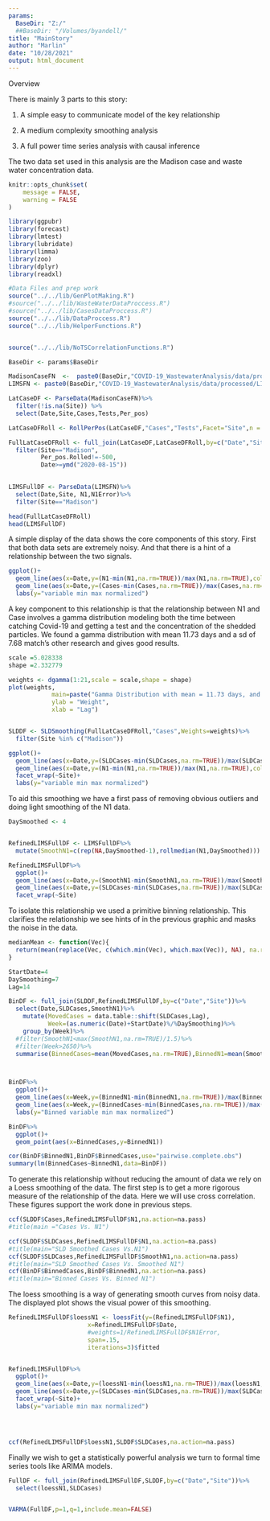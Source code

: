 ```yaml
---
params:
  BaseDir: "Z:/"
  ##BaseDir: "/Volumes/byandell/"
title: "MainStory"
author: "Marlin"
date: "10/28/2021"
output: html_document
---
```


Overview

There is mainly 3 parts to this story:

1) A simple easy to communicate model of the key relationship

2) A medium complexity smoothing analysis

3) A full power time series analysis with causal inference



The two data set used in this analysis are the Madison case and waste water concentration data.

```r
knitr::opts_chunk$set(
	message = FALSE,
	warning = FALSE
)
```


```r
library(ggpubr)
library(forecast)
library(lmtest)
library(lubridate)
library(limma)
library(zoo)
library(dplyr)
library(readxl)

#Data Files and prep work
source("../../lib/GenPlotMaking.R")
#source("../../lib/WasteWaterDataProccess.R")
#source("../../lib/CasesDataProccess.R")
source("../../lib/DataProccess.R")
source("../../lib/HelperFunctions.R")


source("../../lib/NoTSCorrelationFunctions.R")
```

```r
BaseDir <- params$BaseDir

MadisonCaseFN  <-  paste0(BaseDir,"COVID-19_WastewaterAnalysis/data/processed/MMSD_Cases_processed.csv")
LIMSFN <- paste0(BaseDir,"COVID-19_WastewaterAnalysis/data/processed/LIMSWasteData_2021-06-30_17-40.csv")

LatCaseDF <- ParseData(MadisonCaseFN)%>% 
  filter(!is.na(Site)) %>%
  select(Date,Site,Cases,Tests,Per_pos)

LatCaseDFRoll <- RollPerPos(LatCaseDF,"Cases","Tests",Facet="Site",n = 14)

FullLatCaseDFRoll <- full_join(LatCaseDF,LatCaseDFRoll,by=c("Date","Site"),suffix=c("",".Rolled"))%>%
  filter(Site=="Madison",
         Per_pos.Rolled!=-500,
         Date>=ymd("2020-08-15"))
  

LIMSFullDF <- ParseData(LIMSFN)%>%
  select(Date,Site, N1,N1Error)%>%
  filter(Site=="Madison")

head(FullLatCaseDFRoll)
head(LIMSFullDF)
```

A simple display of the data shows the core components of this story. First that both data sets are extremely noisy.
And that there is a hint of a relationship between the two signals. 

```r
ggplot()+
  geom_line(aes(x=Date,y=(N1-min(N1,na.rm=TRUE))/max(N1,na.rm=TRUE),color="N1"),data=LIMSFullDF)+
  geom_line(aes(x=Date,y=(Cases-min(Cases,na.rm=TRUE))/max(Cases,na.rm=TRUE),color="Cases"),data=FullLatCaseDFRoll)+
  labs(y="variable min max normalized")
```
A key component to this relationship is that the relationship between N1 and Case involves a gamma distribution modeling both the time between catching Covid-19 and getting a test and the concentration of the shedded particles. We found a gamma distribution with mean 11.73 days and a sd of 7.68 match's other research and gives good results.

```r
scale =5.028338
shape =2.332779

weights <- dgamma(1:21,scale = scale,shape = shape)
plot(weights, 
            main=paste("Gamma Distribution with mean = 11.73 days, and SD = 7.68"),
            ylab = "Weight",
            xlab = "Lag")


SLDDF <- SLDSmoothing(FullLatCaseDFRoll,"Cases",Weights=weights)%>%
  filter(Site %in% c("Madison"))

ggplot()+
  geom_line(aes(x=Date,y=(SLDCases-min(SLDCases,na.rm=TRUE))/max(SLDCases,na.rm=TRUE),color="SLDCases"),data=SLDDF)+
  geom_line(aes(x=Date,y=(N1-min(N1,na.rm=TRUE))/max(N1,na.rm=TRUE),color="N1"),data=LIMSFullDF)+
  facet_wrap(~Site)+
  labs(y="variable min max normalized")
```

To aid this smoothing we have a first pass of removing obvious outliers and doing light smoothing of the N1 data.

```r
DaySmoothed <- 4


RefinedLIMSFullDF <- LIMSFullDF%>%
  mutate(SmoothN1=c(rep(NA,DaySmoothed-1),rollmedian(N1,DaySmoothed)))

RefinedLIMSFullDF%>%
  ggplot()+
  geom_line(aes(x=Date,y=(SmoothN1-min(SmoothN1,na.rm=TRUE))/max(SmoothN1,na.rm=TRUE),color="SmoothN1"))+
  geom_line(aes(x=Date,y=(SLDCases-min(SLDCases,na.rm=TRUE))/max(SLDCases,na.rm=TRUE),color="SLDCases"),data=SLDDF)+
  facet_wrap(~Site)

```


To isolate this relationship we used a primitive binning relationship. This clarifies the relationship we see hints of in the previous graphic and masks the noise in the data. 


```r
medianMean <- function(Vec){
  return(mean(replace(Vec, c(which.min(Vec), which.max(Vec)), NA), na.rm = TRUE))
}

StartDate=4
DaySmoothing=7
Lag=14

BinDF <- full_join(SLDDF,RefinedLIMSFullDF,by=c("Date","Site"))%>%
  select(Date,SLDCases,SmoothN1)%>%
    mutate(MovedCases = data.table::shift(SLDCases,Lag),
           Week=(as.numeric(Date)+StartDate)%/%DaySmoothing)%>%
    group_by(Week)%>%
  #filter(SmoothN1<max(SmoothN1,na.rm=TRUE)/1.5)%>%
  #filter(Week>2650)%>%
  summarise(BinnedCases=mean(MovedCases,na.rm=TRUE),BinnedN1=mean(SmoothN1,na.rm=TRUE))



BinDF%>%
  ggplot()+
  geom_line(aes(x=Week,y=(BinnedN1-min(BinnedN1,na.rm=TRUE))/max(BinnedN1,na.rm=TRUE),color="N1"))+
  geom_line(aes(x=Week,y=(BinnedCases-min(BinnedCases,na.rm=TRUE))/max(BinnedCases,na.rm=TRUE),color="Cases"))+
  labs(y="Binned variable min max normalized")

BinDF%>%
  ggplot()+
  geom_point(aes(x=BinnedCases,y=BinnedN1))

cor(BinDF$BinnedN1,BinDF$BinnedCases,use="pairwise.complete.obs")
summary(lm(BinnedCases~BinnedN1,data=BinDF))
```




To generate this relationship without reducing the amount of data we rely on a Loess smoothing of the data. The first step is to get a more rigorous measure of the relationship of the data. Here we will use cross correlation. These figures support the work done in previous steps.

```r
ccf(SLDDF$Cases,RefinedLIMSFullDF$N1,na.action=na.pass)
#title(main ="Cases Vs. N1")

ccf(SLDDF$SLDCases,RefinedLIMSFullDF$N1,na.action=na.pass)
#title(main="SLD Smoothed Cases Vs.N1")
ccf(SLDDF$SLDCases,RefinedLIMSFullDF$SmoothN1,na.action=na.pass)
#title(main="SLD Smoothed Cases Vs. Smoothed N1")
ccf(BinDF$BinnedCases,BinDF$BinnedN1,na.action=na.pass)
#title(main="Binned Cases Vs. Binned N1")
```
The loess smoothing is a way of generating smooth curves from noisy data. The displayed plot shows the visual power of this smoothing.

```r
RefinedLIMSFullDF$loessN1 <- loessFit(y=(RefinedLIMSFullDF$N1),
                      x=RefinedLIMSFullDF$Date,
                      #weights=1/RefinedLIMSFullDF$N1Error,
                      span=.15,
                      iterations=3)$fitted


RefinedLIMSFullDF%>%
  ggplot()+
  geom_line(aes(x=Date,y=(loessN1-min(loessN1,na.rm=TRUE))/max(loessN1,na.rm=TRUE),color="loessN1"))+
  geom_line(aes(x=Date,y=(SLDCases-min(SLDCases,na.rm=TRUE))/max(SLDCases,na.rm=TRUE),color="SLDCases"),data=SLDDF)+
  facet_wrap(~Site)+
  labs(y="variable min max normalized")




ccf(RefinedLIMSFullDF$loessN1,SLDDF$SLDCases,na.action=na.pass)
```



Finally we wish to get a statistically powerful analysis we turn to formal time series tools like ARIMA models.
```r

FullDF <- full_join(RefinedLIMSFullDF,SLDDF,by=c("Date","Site"))%>%
  select(loessN1,SLDCases)


VARMA(FullDF,p=1,q=1,include.mean=FALSE)

```



